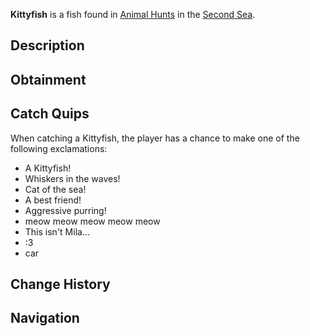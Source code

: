 {{FishInfobox
|image          = Kittyfish.png
|rarity         = Limited
|event          = Animal Hunt
|sea            = Second Sea
|location       = [[Animals - Sea 2]]
|sublocation    = 
|sources        = Fishing Rod
|radar_location = 
|prog_speed     = +10
|xp             = 650
|weather        = Clear
|time           = 
|season         = Summer
|bait           = Fish Head
|base_weight    = 21.3
|base_value     = 300
|weight_range   = 16.8
|base_chance    = 80
|base_resil     = 130
}}
'''Kittyfish''' is a {{Rarity|Limited}} fish found in [[Animal Hunt]]s in the [[Second Sea]].

== Description ==
{{Description|A feline swimmer with whiskers, purring through the warm currents.|Bestiary Entry}}

== Obtainment ==
{{Description|It meows where the summer sun warms the currents.|Bestiary Hint}}
{{Fish Availability|
Animal Hunt/Second Sea
|top_rods      = 
Training Rod\260985.93\NaN;
Flimsy Rod\252790.47\209859.29;
Firefly Rod\209312.36\257075.22;
Brick Built Rod\185771.58\219017.74;
Azure Of Lagoon\179141.7\199764.76;
Lucky Rod\173576.56\204168.47;
Great Dreamer Rod\169800.92\200459.58;
Adventurer's Rod\172890.25\172910.85;
Buddy Bond Rod\163136.02\171525.64;
Fungal Rod\169018.18\169018.18;
Long Rod\168065.07\168065.07;
Free Spirit Rod\177420.59\110735.95;
Verdant Shear Rod\167982.81\191655.61;
Blazebringer Rod\166978.43\190403.44;
Trident Rod\156116.3\154244.08;
Ethereal Prism Rod\144869.53\167071.24;
No-Life Rod\143329.56\141591.07;
Seraphic Rod\141231.79\139538.08;
Rod Of The Exalted One\137535.3\145047.45;
Challenger's Rod\136951.76\134852.54;
Depthseeker Rod\136587.62\136587.62;
Rod Of The Forgotten Fang\136431.85\133346.98;
Avalanche Rod\136215.31\136215.31;
Volcanic Rod\135839.97\135391.25;
Rod Of The Depths\135569.96\131822.72;
Zeus Rod\135520.89\135073.23;
Steady Rod\111222.67\111222.67
|recommended   = Free Spirit Rod
}}

== Catch Quips ==
When catching a Kittyfish, the player has a chance to make one of the following exclamations:
* A Kittyfish!
* Whiskers in the waves!
* Cat of the sea!
* A best friend!
* Aggressive purring!
* meow meow meow meow meow
* This isn't Mila...
* :3
* car

== Change History ==
{{Change History|{{subst:Current Version}}}}

== Navigation ==
{{Fish Navbox|Animals - Sea 2}}